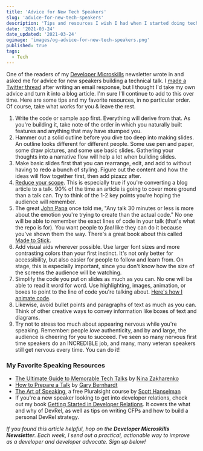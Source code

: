 ```yaml
---
title: 'Advice for New Tech Speakers'
slug: 'advice-for-new-tech-speakers'
description: 'Tips and resources I wish I had when I started doing technical speaking.'
date: '2021-03-24'
date_updated: '2021-03-24'
ogimage: 'images/og-advice-for-new-tech-speakers.png'
published: true
tags:
  - Tech
---
```


One of the readers of my [Developer Microskills](https://developermicroskills.com) newsletter wrote in and asked me for advice for new speakers building a technical talk. I [made a Twitter thread](https://twitter.com/samjulien/status/1374511921953533960) after writing an email response, but I thought I'd take my own advice and turn it into a blog article. I'm sure I'll continue to add to this over time. Here are some tips and my favorite resources, in no particular order. Of course, take what works for you & leave the rest.

1. Write the code or sample app first. Everything will derive from that. As you're building it, take note of the order in which you naturally built features and anything that may have stumped you.
2. Hammer out a solid outline before you dive too deep into making slides. An outline looks different for different people. Some use pen and paper, some draw pictures, and some use basic slides. Gathering your thoughts into a narrative flow will help a lot when building slides.
3. Make basic slides first that you can rearrange, edit, and add to without having to redo a bunch of styling. Figure out the content and how the ideas will flow together first, then add pizazz after.
4. [Reduce your scope](/how-and-why-to-reduce-your-scope). This is especially true if you're converting a blog article to a talk. 90% of the time an article is going to cover more ground than a talk can. Try to think of the 1-2 key points you're hoping the audience will remember.
5. The great [John Papa](https://twitter.com/John_Papa) once told me, "Any talk 30 minutes or less is more about the emotion you're trying to create than the actual code." No one will be able to remember the exact lines of code in your talk (that's what the repo is for). You want people to _feel_ like they can do it because you've shown them the way. There's a great book about this called [Made to Stick](https://www.amazon.com/Made-Stick-Ideas-Survive-Others/dp/1400064287).
6. Add visual aids wherever possible. Use larger font sizes and more contrasting colors than your first instinct. It's not only better for accessibility, but also easier for people to follow and learn from. On stage, this is especially important, since you don't know how the size of the screens the audience will be watching.
7. Simplify the code you put on slides as much as you can. No one will be able to read it word for word. Use highlighting, images, animation, or boxes to point to the line of code you're talking about. [Here's how I animate code](/stream-keynote-animation-basics).
8. Likewise, avoid bullet points and paragraphs of text as much as you can. Think of other creative ways to convey information like boxes of text and diagrams.
9. Try not to stress too much about appearing nervous while you're speaking. Remember: people _love_ authenticity, and by and large, the audience is cheering for you to succeed. I've seen so many nervous first time speakers do an INCREDIBLE job, and many, many veteran speakers still get nervous every time. You can do it!

### My Favorite Speaking Resources

- [The Ultimate Guide to Memorable Tech Talks](https://nnja.medium.com/the-ultimate-guide-to-memorable-tech-talks-e7c350778d4b) by [Nina Zakharenko](https://twitter.com/nnja)
- [How to Prepare a Talk](https://www.deconstructconf.com/blog/how-to-prepare-a-talk) by [Gary Bernhardt](https://twitter.com/garybernhardt)
- [The Art of Speaking](https://www.pluralsight.com/courses/hanselman-speaking), a free Pluralsight course by [Scott Hanselman](https://twitter.com/shanselman)
- If you're a new speaker looking to get into developer relations, check out my book [Getting Started in Developer Relations](http://www.gettingstartedindevrel.com). It covers the what and why of DevRel, as well as tips on writing CFPs and how to build a personal DevRel strategy.

_If you found this article helpful, hop on the **Developer Microskills Newsletter**. Each week, I send out a practical, actionable way to improve as a developer and developer advocate. Sign up below!_
